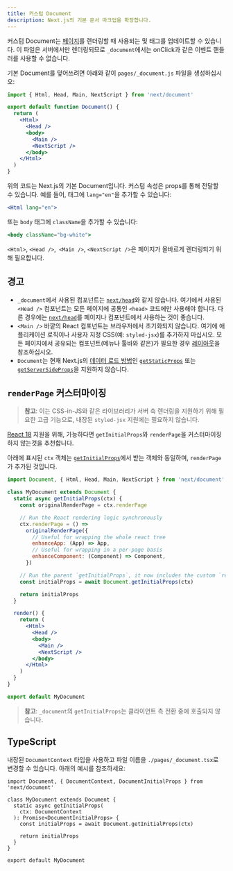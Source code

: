 ```yaml
---
title: 커스텀 Document
description: Next.js의 기본 문서 마크업을 확장합니다.
---
```


커스텀 Document는 [페이지](/docs/pages/building-your-application/routing/pages-and-layouts)를 렌더링할 때 사용되는 <html> 및 <body> 태그를 업데이트할 수 있습니다. 이 파일은 서버에서만 렌더링되므로 `_document`에서는 onClick과 같은 이벤트 핸들러를 사용할 수 없습니다.

기본 Document를 덮어쓰려면 아래와 같이 `pages/_document.js` 파일을 생성하십시오:

```jsx
import { Html, Head, Main, NextScript } from 'next/document'

export default function Document() {
  return (
    <Html>
      <Head />
      <body>
        <Main />
        <NextScript />
      </body>
    </Html>
  )
}
```

위의 코드는 Next.js의 기본 Document입니다. 커스텀 속성은 props를 통해 전달할 수 있습니다. 예를 들어, <html> 태그에 `lang="en"`을 추가할 수 있습니다:

```jsx
<Html lang="en">
```

또는 `body` 태그에 `className`을 추가할 수 있습니다:

```jsx
<body className="bg-white">
```

`<Html>`, `<Head />`,` <Main />`, `<NextScript />`은 페이지가 올바르게 렌더링되기 위해 필요합니다.

## 경고

- `_document`에서 사용된 <Head /> 컴포넌트는 [`next/head`](/docs/pages/api-reference/components/head)와 같지 않습니다. 여기에서 사용된 `<Head />` 컴포넌트는 모든 페이지에 공통인 `<head>` 코드에만 사용해야 합니다. 다른 경우에는 [`next/head`](/docs/pages/api-reference/components/head)를 페이지나 컴포넌트에서 사용하는 것이 좋습니다.
- `<Main />` 바깥의 React 컴포넌트는 브라우저에서 초기화되지 않습니다. 여기에
  애플리케이션 로직이나 사용자 지정 CSS(예: `styled-jsx`)를 추가하지 마십시오.
  모든 페이지에서 공유되는 컴포넌트(메뉴나 툴바와 같은)가 필요한 경우 [레이아웃](/docs/pages/building-your-application/routing/pages-and-layouts#layout-pattern)을
  참조하십시오.
- `Document`는 현재 Next.js의 [데이터 로드 방법](/docs/pages/building-your-application/data-fetching)인 [`getStaticProps`](/docs/pages/building-your-application/data-fetching/get-static-props) 또는 [`getServerSideProps`](/docs/pages/building-your-application/data-fetching/get-server-side-props)을 지원하지 않습니다.

## `renderPage` 커스터마이징

> **참고**: 이는 CSS-in-JS와 같은 라이브러리가 서버 측 렌더링을 지원하기 위해 필요한 고급 기능으로, 내장된 `styled-jsx` 지원에는 필요하지 않습니다.

[React 18](/docs/getting-started/react-essentials) 지원을 위해, 가능하다면 `getInitialProps`와 `renderPage`을 커스터마이징 하지 않는것을 추천합니다.

아래에 표시된 `ctx` 객체는 [`getInitialProps`](/docs/pages/api-reference/functions/get-initial-props#context-object)에서 받는 객체와 동일하며, `renderPage`가 추가된 것입니다.

```jsx
import Document, { Html, Head, Main, NextScript } from 'next/document'

class MyDocument extends Document {
  static async getInitialProps(ctx) {
    const originalRenderPage = ctx.renderPage

    // Run the React rendering logic synchronously
    ctx.renderPage = () =>
      originalRenderPage({
        // Useful for wrapping the whole react tree
        enhanceApp: (App) => App,
        // Useful for wrapping in a per-page basis
        enhanceComponent: (Component) => Component,
      })

    // Run the parent `getInitialProps`, it now includes the custom `renderPage`
    const initialProps = await Document.getInitialProps(ctx)

    return initialProps
  }

  render() {
    return (
      <Html>
        <Head />
        <body>
          <Main />
          <NextScript />
        </body>
      </Html>
    )
  }
}

export default MyDocument
```

> **참고**: `_document`의 `getInitialProps`는 클라이언트 측 전환 중에 호출되지 않습니다.

## TypeScript

내장된 `DocumentContext` 타입을 사용하고 파일 이름을 `./pages/_document.tsx`로 변경할 수 있습니다. 아래의 예시를 참조하세요:

```tsx
import Document, { DocumentContext, DocumentInitialProps } from 'next/document'

class MyDocument extends Document {
  static async getInitialProps(
    ctx: DocumentContext
  ): Promise<DocumentInitialProps> {
    const initialProps = await Document.getInitialProps(ctx)

    return initialProps
  }
}

export default MyDocument
```
